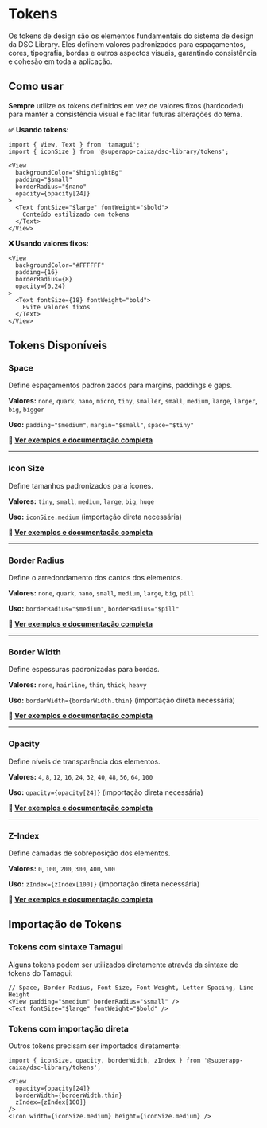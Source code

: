
<Meta title="Design System/Tokens/Overview" />

# Tokens

Os tokens de design são os elementos fundamentais do sistema de design da DSC Library. Eles definem valores padronizados para espaçamentos, cores, tipografia, bordas e outros aspectos visuais, garantindo consistência e cohesão em toda a aplicação.

## Como usar

**Sempre** utilize os tokens definidos em vez de valores fixos (hardcoded) para manter a consistência visual e facilitar futuras alterações do tema.

**✅ Usando tokens:**

```tsx
import { View, Text } from 'tamagui';
import { iconSize } from '@superapp-caixa/dsc-library/tokens';

<View
  backgroundColor="$highlightBg"
  padding="$small"
  borderRadius="$nano"
  opacity={opacity[24]}
>
  <Text fontSize="$large" fontWeight="$bold">
    Conteúdo estilizado com tokens
  </Text>
</View>
```

**❌ Usando valores fixos:**

```tsx
<View
  backgroundColor="#FFFFFF"
  padding={16}
  borderRadius={8}
  opacity={0.24}
>
  <Text fontSize={18} fontWeight="bold">
    Evite valores fixos
  </Text>
</View>
```

## Tokens Disponíveis

### Space
Define espaçamentos padronizados para margins, paddings e gaps.

**Valores:** `none`, `quark`, `nano`, `micro`, `tiny`, `smaller`, `small`, `medium`, `large`, `larger`, `big`, `bigger`

**Uso:** `padding="$medium"`, `margin="$small"`, `space="$tiny"`

**📖 [Ver exemplos e documentação completa](?path=/docs/design-system-tokens-space--docs)**

---

### Icon Size
Define tamanhos padronizados para ícones.

**Valores:** `tiny`, `small`, `medium`, `large`, `big`, `huge`

**Uso:** `iconSize.medium` (importação direta necessária)

**📖 [Ver exemplos e documentação completa](?path=/docs/design-system-tokens-iconsize--docs)**

---

### Border Radius
Define o arredondamento dos cantos dos elementos.

**Valores:** `none`, `quark`, `nano`, `small`, `medium`, `large`, `big`, `pill`

**Uso:** `borderRadius="$medium"`, `borderRadius="$pill"`

**📖 [Ver exemplos e documentação completa](?path=/docs/design-system-tokens-borderradius--docs)**

---

### Border Width
Define espessuras padronizadas para bordas.

**Valores:** `none`, `hairline`, `thin`, `thick`, `heavy`

**Uso:** `borderWidth={borderWidth.thin}` (importação direta necessária)

**📖 [Ver exemplos e documentação completa](?path=/docs/design-system-tokens-borderwidth--docs)**

---

### Opacity
Define níveis de transparência dos elementos.

**Valores:** `4`, `8`, `12`, `16`, `24`, `32`, `40`, `48`, `56`, `64`, `100`

**Uso:** `opacity={opacity[24]}` (importação direta necessária)

**📖 [Ver exemplos e documentação completa](?path=/docs/design-system-tokens-opacity--docs)**

---

### Z-Index
Define camadas de sobreposição dos elementos.

**Valores:** `0`, `100`, `200`, `300`, `400`, `500`

**Uso:** `zIndex={zIndex[100]}` (importação direta necessária)

**📖 [Ver exemplos e documentação completa](?path=/docs/design-system-tokens-zindex--docs)**

## Importação de Tokens

### Tokens com sintaxe Tamagui
Alguns tokens podem ser utilizados diretamente através da sintaxe de tokens do Tamagui:

```tsx
// Space, Border Radius, Font Size, Font Weight, Letter Spacing, Line Height
<View padding="$medium" borderRadius="$small" />
<Text fontSize="$large" fontWeight="$bold" />
```

### Tokens com importação direta
Outros tokens precisam ser importados diretamente:

```tsx
import { iconSize, opacity, borderWidth, zIndex } from '@superapp-caixa/dsc-library/tokens';

<View
  opacity={opacity[24]}
  borderWidth={borderWidth.thin}
  zIndex={zIndex[100]}
/>
<Icon width={iconSize.medium} height={iconSize.medium} />
```
